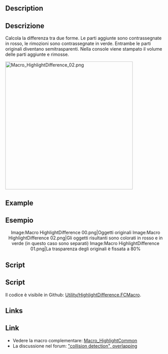 <languages/>

<div class="mw-translate-fuzzy">
{{Macro/it
|Name=HighlightDifference
|Translate=Evidenzia differenze
|Description=Calcola le differenze tra due forme
|Author=Gaël Ecorchard
|Version=1.0
|Date=2015-09-24
}}
</div>

<div lang="en" dir="ltr" class="mw-content-ltr">
==Description==
</div>

<div class="mw-translate-fuzzy">
==Descrizione==
Calcola la differenza tra due forme. Le parti aggiunte sono contrassegnate in rosso, le rimozioni sono contrassegnate in verde. Entrambe le parti originali diventano semitrasparenti. Nella console viene stampato il volume delle parti aggiunte e rimosse.
</div>

{{Codeextralink|https://raw.githubusercontent.com/FreeCAD/FreeCAD-macros/master/Utility/HighlightDifference.FCMacro}}

[[File:Macro HighlightDifference 02.png|400px]]
{{Caption|Result difference two objects created}}

<div lang="en" dir="ltr" class="mw-content-ltr">
==Example==
</div>

<div class="mw-translate-fuzzy">
==Esempio==
<center>
<gallery widths="200" heights="220">
Image:Macro HighlightDifference 00.png|Oggetti originali
Image:Macro HighlightDifference 02.png|Gli oggetti risultanti sono colorati in rosso e in verde (in questo caso sono separati)
Image:Macro HighlightDifference 01.png|La trasparenza degli originali è fissata a 80%
</gallery>
</center>
{{clear}}
</div>

<div lang="en" dir="ltr" class="mw-content-ltr">
==Script==
</div>

<div class="mw-translate-fuzzy">
==Script==
Il codice è visibile in Github: [https://github.com/FreeCAD/FreeCAD-macros/blob/master/Utility/HighlightDifference.FCMacro Utility/HighlightDifference.FCMacro].
</div>

<div lang="en" dir="ltr" class="mw-content-ltr">
==Links==
</div>

==Link==
* Vedere la macro complementare: [[Macro_HighlightCommon/it|Macro_HighlightCommon]]
* La discussione nel forum: [http://forum.freecad.org/viewtopic.php?f=22&t=12426 "collision detection", overlapping]
